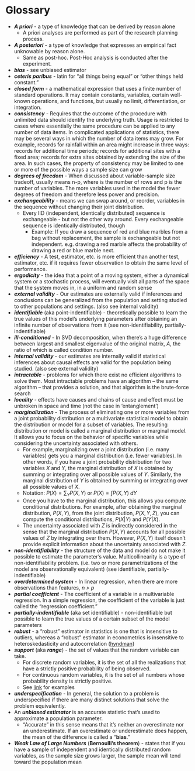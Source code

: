 # Glossary {#sec-math-gloss .unnumbered}

-   ***A priori*** - a type of knowledge that can be derived by reason alone
    -   A priori analyses are performed as part of the research planning process.
-   ***A posteriori*** - a type of knowledge that expresses an empirical fact unknowable by reason alone.
    -   Same as post-hoc. Post-Hoc analysis is conducted after the experiment.
-   ***bias*** - see unbiased estimator
-   ***ceteris paribus*** - latin for "all things being equal" or "other things held constant."
-   ***closed form*** - a mathematical expression that uses a finite number of standard operations. It may contain constants, variables, certain well-known operations, and functions, but usually no limit, differentiation, or integration.
-   ***consistency*** - Requires that the outcome of the procedure with unlimited data should identify the underlying truth. Usage is restricted to cases where essentially the same procedure can be applied to any number of data items. In complicated applications of statistics, there may be several ways in which the number of data items may grow. For example, records for rainfall within an area might increase in three ways: records for additional time periods; records for additional sites with a fixed area; records for extra sites obtained by extending the size of the area. In such cases, the property of consistency may be limited to one or more of the possible ways a sample size can grow
-   ***degrees of freedom*** - When discussed about variable-sample size tradeoff, usually means n-p, where is the number of rows and p is the number of variables. The more variables used in the model the fewer degrees of freedom and therefore less power and precision.
-   ***exchangeability*** - means we can swap around, or reorder, variables in the sequence without changing their joint distribution.
    -   Every IID (independent, identically distributed) sequence is exchangeable - but not the other way around. Every exchangeable sequence is identically distributed, though
        -   Example: If you draw a sequence of red and blue marbles from a bag without replacement, the sample is exchangeable but not independent. e.g. drawing a red marble affects the probability of drawing a red or blue marble next.
-   ***efficiency*** - A test, estimator, etc. is more efficient than another test, estimator, etc. if it requires fewer observation to obtain the same level of performance.
-   ***ergodicity*** - the idea that a point of a moving system, either a dynamical system or a stochastic process, will eventually visit all parts of the space that the system moves in, in a uniform and random sense
-   ***external validity*** - Our estimates are externally valid if inferences and conclusions can be generalized from the population and setting studied to other populations and settings. (also see internal validity)
-   ***identifiable*** (aka point-indentifiable) - theoretically possible to learn the true values of this model's underlying parameters after obtaining an infinite number of observations from it (see non-identifiability, partially-indentifiable)
-   ***ill-conditioned*** - In SVD decomposition, when there's a huge difference between largest and smallest eigenvalue of the original matrix, *A*, the ratio of which is called condition number.
-   ***internal validity*** - our estimates are internally valid if statistical inferences about causal effects are valid for the population being studied. (also see external validity)
-   ***intractable*** - problems for which there exist no efficient algorithms to solve them. Most intractable problems have an algorithm -- the same algorithm -- that provides a solution, and that algorithm is the brute-force search
-   ***locality*** - effects have causes and chains of cause and effect must be unbroken in space and time (not the case in 'entanglement')
-   ***marginalization*** - The process of eliminating one or more variables from a joint probability distribution or a multivariate statistical model to obtain the distribution or model for a subset of variables. The resulting distribution or model is called a marginal distribution or marginal model. It allows you to focus on the behavior of specific variables while considering the uncertainty associated with others.
    -   For example, marginalizing over a joint distribution (i.e. many variables) gets you a marginal distribution (i.e. fewer variables). In other words, if you have a joint probability distribution for two variables $X$ and $Y$, the marginal distribution of $X$ is obtained by summing or integrating over all possible values of $Y$. Similarly, the marginal distribution of $Y$ is obtained by summing or integrating over all possible values of $X$.
    -   Notation: $P(X) = \sum_Y P(X,Y) \;\text{or}\; P(X) = \int P(X,Y)\;dY$
    -   Once you have to the marginal distribution, this allows you compute conditional distributions. For example, after obtaining the marginal distribution, $P(X,Y)$, from the joint distribution, $P(X,Y,Z)$, you can compute the conditional distributions, $P(X|Y)$ and $P(Y|X)$.
    -   The uncertainty associated with $Z$ is indirectly considered in the sense that the marginal distribution $P(X,Y)$ accounts for all possible values of $Z$ by integrating over them. However, $P(X,Y)$ itself doesn't provide explicit information about the uncertainty associated with $Z$.
-   ***non-identifiability*** - the structure of the data and model do not make it possible to estimate the parameter's value. Multicollinearity is a type of non-identifiability problem. (i.e. two or more parametrizations of the model are observationally equivalent) (see identifiable, partially-indentifiable)
-   ***overdetermined system*** - In linear regression, when there are more observations than features, *n \> p*
-   ***partial coefficient*** - The coefficient of a variable in a multivariable regression. In a simple regression, the coefficient of the variable is just called the "regression coefficient."
-   ***partially-indentifiable*** (aka set identifiable) - non-identifiable but possible to learn the true values of a certain subset of the model parameters
-   ***robust*** - a "robust" estimator in statistics is one that is insensitive to outliers, whereas a "robust" estimator in econometrics is insensitive to heteroskedasticity and autocorrelation ([hyndman](https://robjhyndman.com/hyndsight/statistics-vs-econometrics/))
-   ***support*** (aka ***range***) - the set of values that the random variable can take.
    -   For discrete random variables, it is the set of all the realizations that have a strictly positive probability of being observed.
    -   For continuous random variables, it is the set of all numbers whose probability density is strictly positive.
    -   See [link](https://www.statlect.com/glossary/support-of-a-random-variable) for examples
-   ***underspecification*** - In general, the solution to a problem is underspecified if there are many distinct solutions that solve the problem equivalently.
-   An ***unbiased estimator*** is an accurate statistic that's used to approximate a population parameter.
    -   "Accurate" in this sense means that it's neither an overestimate nor an underestimate. If an overestimate or underestimate does happen, the mean of the difference is called a "**bias**."
-   ***Weak Law of Large Numbers*** (**Bernoulli's theorem**) - states that if you have a sample of independent and identically distributed random variables, as the sample size grows larger, the sample mean will tend toward the population mean
